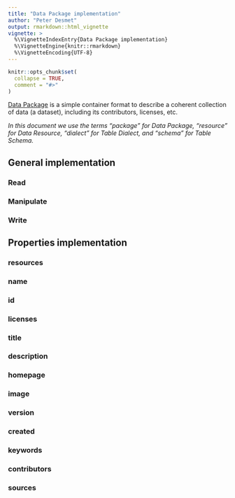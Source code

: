 ```yaml
---
title: "Data Package implementation"
author: "Peter Desmet"
output: rmarkdown::html_vignette
vignette: >
  %\VignetteIndexEntry{Data Package implementation}
  %\VignetteEngine{knitr::rmarkdown}
  %\VignetteEncoding{UTF-8}
---
```


```r
knitr::opts_chunk$set(
  collapse = TRUE,
  comment = "#>"
)
```

[Data Package](https://specs.frictionlessdata.io/data-package/) is a simple container format to describe a coherent collection of data (a dataset), including its contributors, licenses, etc.

_In this document we use the terms "package" for Data Package, "resource" for Data Resource, "dialect" for Table Dialect, and "schema" for Table Schema._

## General implementation

### Read

### Manipulate

### Write

## Properties implementation

### resources

<!-- ### $schema -->

### name

### id

### licenses

### title

### description

### homepage

### image

### version

### created

### keywords

### contributors

### sources
